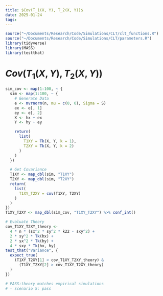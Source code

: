 ```yaml
---
title: $Cov(T_1(X, Y), T_2(X, Y))$
date: 2025-01-24
tags: 
---
```


```R
source("~/Documents/Research/Code/Simulations/CLT/clt_functions.R")
source("~/Documents/Research/Code/Simulations/CLT/parameters.R")
library(tidyverse)
library(MASS)
library(testthat)
```

# $Cov(T_1(X, Y), T_2(X, Y))$

```R
sim_cov <- map(1:100, ~ {
  sim <- map(1:100, ~ {
    # Generate Data
    e <- mvrnorm(n, mu = c(0, 0), Sigma = S)
    ex <- e[, 1]
    ey <- e[, 2]
    X <- hx + ex
    Y <- hy + ey

    return(
      list(
        T1XY = Tk(X, Y, k = 1),
        T2XY = Tk(X, Y, k = 2)
      )
    )
  })

  # Get Covariance
  T1XY <- map_dbl(sim, "T1XY")
  T2XY <- map_dbl(sim, "T2XY")
  return(
    list(
      T1XY_T2XY = cov(T1XY, T2XY)
    )
  )
})
T1XY_T2XY <- map_dbl(sim_cov, "T1XY_T2XY") %>% conf_int()
```

```R
# Evaluate Theory
cov_T1XY_T2XY_theory <-
  4 * n * (sx^2 * sy^2 * k22 - sxy^2) +
  2 * sy^2 * Tk(hx) +
  2 * sx^2 * Tk(hy) + 
  4 * sxy * Tk(hx, hy)
test_that("Variance", {
  expect_true(
    (T1XY_T2XY[1] < cov_T1XY_T2XY_theory) &
      (T1XY_T2XY[2] > cov_T1XY_T2XY_theory)
  )
})

# PASS:theory matches empirical simulations
# - scenario 5: pass
```

